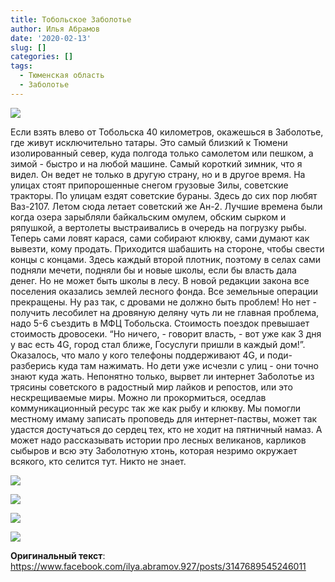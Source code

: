 ```yaml
---
title: Тобольское Заболотье
author: Илья Абрамов
date: '2020-02-13'
slug: []
categories: []
tags:
  - Тюменская область
  - Заболотье
---
```


![](../../img/post-images/2020-02-13/0.jpg)

Если взять влево от Тобольска 40 километров, окажешься в Заболотье, где живут исключительно татары. Это самый близкий к Тюмени изолированный север, куда полгода только самолетом или пешком, а зимой - быстро и на любой машине. Самый короткий зимник, что я видел. Он ведет не только в другую страну, но и в другое время. На улицах стоят припорошенные снегом грузовые Зилы, советские тракторы. По улицам ездят советские бураны. Здесь до сих пор любят Ваз-2107. Летом сюда летает советский же Ан-2. Лучшие времена были когда озера зарыбляли байкальским омулем, обским сырком и ряпушкой, а вертолеты выстраивались в очередь на погрузку рыбы. Теперь сами ловят карася, сами собирают клюкву, сами думают как вывезти, кому продать. Приходится шабашить на стороне, чтобы свести концы с концами. Здесь каждый второй плотник, поэтому в селах сами подняли мечети, подняли бы и новые школы, если бы власть дала денег. Но не может быть школы в лесу. В новой редакции закона все поселения оказались землей лесного фонда. Все земельные операции прекращены. Ну раз так, с дровами не должно быть проблем! Но нет - получить лесобилет на дровяную деляну чуть ли не главная проблема, надо 5-6 съездить в МФЦ Тобольска. Стоимость поездок превышает стоимость дровосеки. "Но ничего, - говорит власть, - вот уже как 3 дня у вас есть 4G, город стал ближе, Госуслуги пришли в каждый дом!". Оказалось, что мало у кого телефоны поддерживают 4G, и поди-разберись куда там нажимать. Но дети уже исчезли с улиц - они точно знают куда жать. Непонятно только, вырвет ли интернет Заболотье из трясины советского в радостный мир лайков и репостов, или это нескрещиваемые миры. Можно ли прокормиться, оседлав коммуникационный ресурс так же как рыбу и клюкву. Мы помогли местному имаму записать проповедь для интернет-паствы, может так удастся достучаться до сердец тех, кто не ходит на пятничный намаз. А может надо рассказывать истории про лесных великанов, карликов сыбыров и всю эту Заболотную хтонь, которая незримо окружает всякого, кто селится тут. Никто не знает.

![](../../img/post-images/2020-02-13/1.jpg)

![](../../img/post-images/2020-02-13/2.jpg)

![](../../img/post-images/2020-02-13/3.jpg)

![](../../img/post-images/2020-02-13/4.jpg)

**Оригинальный текст**:  
<https://www.facebook.com/ilya.abramov.927/posts/3147689545246011>{target="_blank"}   